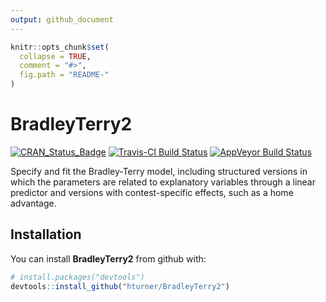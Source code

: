 ```yaml
---
output: github_document
---
```


<!-- README.md is generated from README.Rmd. Please edit that file -->

```r
knitr::opts_chunk$set(
  collapse = TRUE,
  comment = "#>",
  fig.path = "README-"
)
```

# BradleyTerry2

[![CRAN_Status_Badge](http://www.r-pkg.org/badges/version/BradleyTerry2)](https://cran.r-project.org/package=BradleyTerry2)
[![Travis-CI Build Status](https://travis-ci.org/hturner/BradleyTerry2.svg?branch=master)](https://travis-ci.org/hturner/BradleyTerry2)
[![AppVeyor Build Status](https://ci.appveyor.com/api/projects/status/github/hturner/BradleyTerry2?branch=master&svg=true)](https://ci.appveyor.com/project/hturner/BradleyTerry2)

Specify and fit the Bradley-Terry model, including structured versions in which 
the parameters are related to explanatory variables through a linear predictor 
and versions with contest-specific effects, such as a home advantage.

## Installation

You can install **BradleyTerry2** from github with:

```r
# install.packages("devtools")
devtools::install_github("hturner/BradleyTerry2")
```